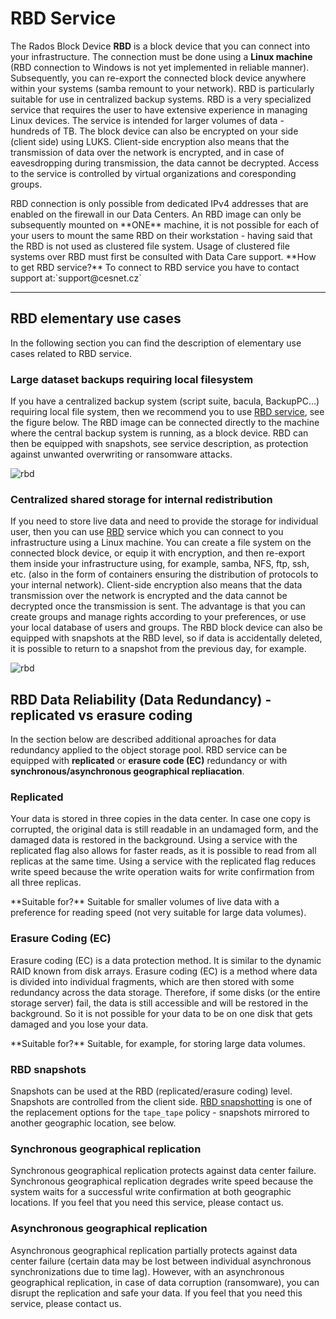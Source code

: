 
# RBD Service

The Rados Block Device **RBD** is a block device that you can connect into your infrastructure. The connection must be done using a **Linux machine** (RBD connection to Windows is not yet implemented in reliable manner). Subsequently, you can re-export the connected block device anywhere within your systems (samba remount to your network). RBD is particularly suitable for use in centralized backup systems. RBD is a very specialized service that requires the user to have extensive experience in managing Linux devices. The service is intended for larger volumes of data - hundreds of TB. The block device can also be encrypted on your side (client side) using LUKS. Client-side encryption also means that the transmission of data over the network is encrypted, and in case of eavesdropping during transmission, the data cannot be decrypted. Access to the service is controlled by virtual organizations and coresponding groups.

<Callout type="warning" emoji="⚠️">
RBD connection is only possible from dedicated IPv4 addresses that are enabled on the firewall in our Data Centers. An RBD image can only be subsequently mounted on **ONE** machine, it is not possible for each of your users to mount the same RBD on their workstation - having said that the RBD is not used as clustered file system. Usage of clustered file systems over RBD must first be consulted with Data Care support.
</Callout>

<Callout type="info" emoji="ℹ️">
**How to get RBD service?**
To connect to RBD service you have to contact support at:`support@cesnet.cz`
</Callout>

----
## RBD elementary use cases
In the following section you can find the description of elementary use cases related to RBD service.

### Large dataset backups requiring local filesystem
If you have a centralized backup system (script suite, bacula, BackupPC…) requiring local file system, then we recommend you to use [RBD service](rbd-setup.mdx), see the figure  below. The RBD image can be connected directly to the machine where the central backup system is running, as a block device. RBD can then be equipped with snapshots, see service description, as protection against unwanted overwriting or ransomware attacks.

![rbd](/img/data-care/rbd-service/central_backup.png)

### Centralized shared storage for internal redistribution
If you need to store live data and need to provide the storage for individual user, then you can use [RBD](rbd-setup.mdx) service which you can connect to you infrastructure using a Linux machine. You can create a file system on the connected block device, or equip it with encryption, and then re-export them inside your infrastructure using, for example, samba, NFS, ftp, ssh, etc. (also in the form of containers ensuring the distribution of protocols to your internal network). Client-side encryption also means that the data transmission over the network is encrypted and the data cannot be decrypted once the transmission is sent. The advantage is that you can create groups and manage rights according to your preferences, or use your local database of users and groups. The RBD block device can also be equipped with snapshots at the RBD level, so if data is accidentally deleted, it is possible to return to a snapshot from the previous day, for example.

![rbd](/img/data-care/rbd-service/shared_distribution.png)

## RBD Data Reliability (Data Redundancy) - replicated vs erasure coding
In the section below are described additional aproaches for data redundancy applied to the object storage pool. RBD service can be equipped with **replicated** or **erasure code (EC)** redundancy or with **synchronous/asynchronous geographical repliacation**.

### Replicated
Your data is stored in three copies in the data center. In case one copy is corrupted, the original data is still readable in an undamaged form, and the damaged data is restored in the background. Using a service with the replicated flag also allows for faster reads, as it is possible to read from all replicas at the same time. Using a service with the replicated flag reduces write speed because the write operation waits for write confirmation from all three replicas.

<Callout type="info" emoji="ℹ️">
**Suitable for?**
Suitable for smaller volumes of live data with a preference for reading speed (not very suitable for large data volumes).
</Callout>

### Erasure Coding (EC)
Erasure coding (EC) is a data protection method. It is similar to the dynamic RAID known from disk arrays. Erasure coding (EC) is a method where data is divided into individual fragments, which are then stored with some redundancy across the data storage. Therefore, if some disks (or the entire storage server) fail, the data is still accessible and will be restored in the background. So it is not possible for your data to be on one disk that gets damaged and you lose your data.

<Callout type="info" emoji="ℹ️">
**Suitable for?**
Suitable, for example, for storing large data volumes.
</Callout>

### RBD snapshots 
Snapshots can be used at the RBD (replicated/erasure coding) level. Snapshots are controlled from the client side. [RBD snapshotting](rbd-setup.md) is one of the replacement options for the `tape_tape` policy - snapshots mirrored to another geographic location, see below.

### Synchronous geographical replication
Synchronous geographical replication protects against data center failure. Synchronous geographical replication degrades write speed because the system waits for a successful write confirmation at both geographic locations. If you feel that you need this service, please contact us.

### Asynchronous geographical replication
Asynchronous geographical replication partially protects against data center failure (certain data may be lost between individual asynchronous synchronizations due to time lag). However, with an asynchronous geographical replication, in case of data corruption (ransomware), you can disrupt the replication and safe your data. If you feel that you need this service, please contact us.
